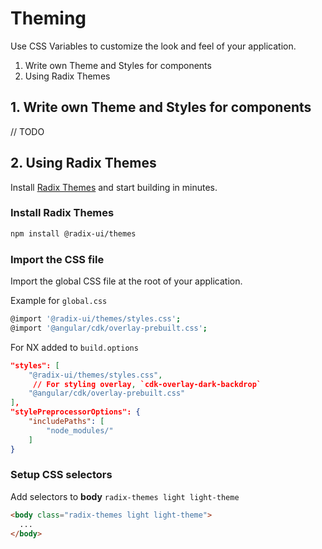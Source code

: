 
<Meta title="Overview/Theming" />

# Theming

Use CSS Variables to customize the look and feel of your application.

1. Write own Theme and Styles for components
2. Using Radix Themes

## 1. Write own Theme and Styles for components

// TODO

## 2. Using Radix Themes

Install [Radix Themes](https://www.radix-ui.com/themes/docs/overview/getting-started) and start building in minutes.

### Install Radix Themes

```bash
npm install @radix-ui/themes
```

### Import the CSS file

Import the global CSS file at the root of your application.

Example for `global.css`

```bash
@import '@radix-ui/themes/styles.css';
@import '@angular/cdk/overlay-prebuilt.css';
```

For NX added to `build.options`

```JSON
"styles": [
    "@radix-ui/themes/styles.css",
     // For styling overlay, `cdk-overlay-dark-backdrop`
    "@angular/cdk/overlay-prebuilt.css"
],
"stylePreprocessorOptions": {
    "includePaths": [
        "node_modules/"
    ]
}
```

### Setup CSS selectors

Add selectors to **body** `radix-themes light light-theme`

```html
<body class="radix-themes light light-theme">
  ...
</body>
```
